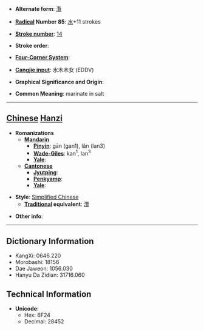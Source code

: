 * '''Alternate form''': [[灠]]

* '''[[Wiktionary:Chinese radical index| Radical]] Number 85''': [[Wiktionary:Chinese radical index 水|水]]+11 strokes

* '''[[Wiktionary:Chinese total strokes index|Stroke number]]''': [[Wiktionary:Chinese total strokes index 14|14]]

* '''Stroke order''': 

* '''[[Wiktionary:Chinese four corner index|Four-Corner System]]''': 

* '''[[Wiktionary:Chinese Cangjie index|Cangjie input]]''': 水木木女 (EDDV)

* '''Graphical Significance and Origin''': 

* '''Common Meaning''': marinate in salt

----

== [[Chinese]] [[Hanzi]] ==

* '''Romanizations'''
** '''[[Mandarin]]'''
*** '''[[Pinyin]]''': gān (gan1), lǎn (lan3)
*** '''[[Wade-Giles]]''': kan<sup>1</sup>, lan<sup>3</sup>
*** '''[[Yale]]''': 
** '''[[Cantonese]]'''
*** '''[[Jyutping]]''':
*** '''[[Penkyamp]]''': 
*** '''[[Yale]]''': 

* '''Style''': [[Simplified Chinese]] 
** '''[[Traditional Chinese|Traditional]] equivalent''': [[灠]]

* '''Other info''': 

----

== Dictionary Information ==

* KangXi: 0646.220
* Morobashi: 18156
* Dae Jaweon: 1056.030
* Hanyu Da Zidian: 31716.060

== Technical Information ==

* '''Unicode''':
** Hex: 6F24
** Decimal: 28452